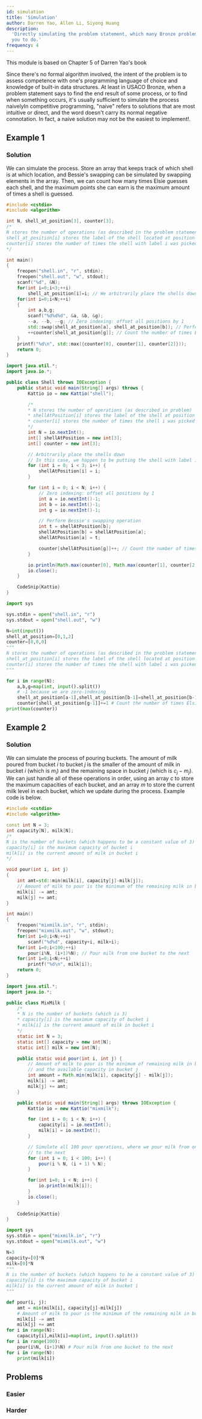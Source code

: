 ```yaml
---
id: simulation
title: 'Simulation'
author: Darren Yao, Allen Li, Siyong Huang
description:
  'Directly simulating the problem statement, which many Bronze problems allow
  you to do.'
frequency: 4
---
```


<Resources>
	<Resource source="IUSACO" title="5 - Simulation">
		This module is based on Chapter 5 of Darren Yao's book
	</Resource>
</Resources>

<br />

Since there's no formal algorithm involved, the intent of the problem is to
assess competence with one's programming language of choice and knowledge of
built-in data structures. At least in USACO Bronze, when a problem statement
says to find the end result of some process, or to find when something occurs,
it's usually sufficient to simulate the process naively<Asterisk>In competitive
programming, "naive" refers to solutions that are most intuitive or direct, and
the word doesn't carry its normal negative connotation. In fact, a naive
solution may not be the easiest to implement!</Asterisk>.

## Example 1

<FocusProblem problem="example" />

### Solution

<Spoiler title="Solution">

We can simulate the process. Store an array that keeps track of which shell is
at which location, and Bessie's swapping can be simulated by swapping elements
in the array. Then, we can count how many times Elsie guesses each shell, and
the maximum points she can earn is the maximum amount of times a shell is
guessed.

<LanguageSection>

<CPPSection>

```cpp
#include <cstdio>
#include <algorithm>

int N, shell_at_position[3], counter[3];
/*
N stores the number of operations (as described in the problem statement)
shell_at_position[i] stores the label of the shell located at position i
counter[i] stores the number of times the shell with label i was picked
*/

int main()
{
	freopen("shell.in", "r", stdin);
	freopen("shell.out", "w", stdout);
	scanf("%d", &N);
	for(int i=0;i<3;++i)
		shell_at_position[i]=i; // We arbitrarily place the shells down (In this case, I happen to be putting the shell with label i at position i)
	for(int i=0;i<N;++i)
	{
		int a,b,g;
		scanf("%d%d%d", &a, &b, &g);
		--a, --b, --g; // Zero indexing: offset all positions by 1
		std::swap(shell_at_position[a], shell_at_position[b]); // Perform Bessie's swapping operation
		++counter[shell_at_position[g]]; // Count the number of times Elsie guesses each particular shell
	}
	printf("%d\n", std::max({counter[0], counter[1], counter[2]}));
	return 0;
}

```

</CPPSection>

<JavaSection>

```java
import java.util.*;
import java.io.*;

public class Shell throws IOException {
	public static void main(String[] args) throws {
		Kattio io = new Kattio("shell");

		/*
		* N stores the number of operations (as described in problem)
		* shellAtPosition[i] stores the label of the shell at position i
		* counter[i] stores the number of times the shell i was picked
		*/
		int N = io.nextInt();
		int[] shellAtPosition = new int[3];
		int[] counter = new int[3];

		// Arbitrarily place the shells down
		// In this case, we happen to be putting the shell with label i at position i
		for (int i = 0; i < 3; i++) {
			shellAtPosition[i] = i;
		}

		for (int i = 0; i < N; i++) {
			// Zero indexing: offset all positions by 1
			int a = io.nextInt()-1;
			int b = io.nextInt()-1;
			int g = io.nextInt()-1;

			// Perform Bessie's swapping operation
			int t = shellAtPosition[b];
			shellAtPosition[b] = shellAtPosition[a];
			shellAtPosition[a] = t;

			counter[shellAtPosition[g]]++; // Count the number of times Elsie guesses each particular shell
		}

		io.println(Math.max(counter[0], Math.max(counter[1], counter[2])));
		io.close();
	}

	CodeSnip{Kattio}
}
```

</JavaSection>

<PySection>

```py
import sys

sys.stdin = open("shell.in", "r")
sys.stdout = open("shell.out", "w")

N=int(input())
shell_at_position=[0,1,2]
counter=[0,0,0]
"""
N stores the number of operations (as described in the problem statement)
shell_at_position[i] stores the label of the shell located at position i
counter[i] stores the number of times the shell with label i was picked
"""

for i in range(N):
	a,b,g=map(int, input().split())
	# -1 because we are zero-indexing
	shell_at_position[a-1],shell_at_position[b-1]=shell_at_position[b-1],shell_at_position[a-1] # Perform Bessie's swapping operation
	counter[shell_at_position[g-1]]+=1 # Count the number of times Elsie guesses each particular shell
print(max(counter))
```

</PySection>

</LanguageSection>

</Spoiler>

## Example 2

<FocusProblem problem="example2" />

### Solution

<Spoiler title="Solution">

We can simulate the process of pouring buckets. The amount of milk poured from
bucket $i$ to bucket $j$ is the smaller of the amount of milk in bucket $i$
(which is $m_i$) and the remaining space in bucket $j$ (which is $c_j - m_j$).
We can just handle all of these operations in order, using an array $c$ to store
the maximum capacities of each bucket, and an array $m$ to store the current
milk level in each bucket, which we update during the process. Example code is
below.

<LanguageSection>

<CPPSection>

```cpp
#include <cstdio>
#include <algorithm>

const int N = 3;
int capacity[N], milk[N];
/*
N is the number of buckets (which happens to be a constant value of 3)
capacity[i] is the maximum capacity of bucket i
milk[i] is the current amount of milk in bucket i
*/

void pour(int i, int j)
{
	int amt=std::min(milk[i], capacity[j]-milk[j]);
	// Amount of milk to pour is the minimum of the remaining milk in bucket i and the available capacity in bucket j
	milk[i] -= amt;
	milk[j] += amt;
}

int main()
{
	freopen("mixmilk.in", "r", stdin);
	freopen("mixmilk.out", "w", stdout);
	for(int i=0;i<N;++i)
		scanf("%d%d", capacity+i, milk+i);
	for(int i=0;i<100;++i)
		pour(i%N, (i+1)%N); // Pour milk from one bucket to the next
	for(int i=0;i<N;++i)
		printf("%d\n", milk[i]);
	return 0;
}
```

</CPPSection>

<JavaSection>

```java
import java.util.*;
import java.io.*;

public class MixMilk {
	/*
	* N is the number of buckets (which is 3)
	* capacity[i] is the maximum capacity of bucket i
	* milk[i] is the current amount of milk in bucket i
	*/
	static int N = 3;
	static int[] capacity = new int[N];
	static int[] milk = new int[N];

	public static void pour(int i, int j) {
		// Amount of milk to pour is the minimum of remaining milk in bucket i
		// and the available capacity in bucket j
		int amount = Math.min(milk[i], capacity[j] - milk[j]);
		milk[i] -= amt;
		milk[j] += amt;
	}

	public static void main(String[] args) throws IOException {
		Kattio io = new Kattio("mixmilk");

		for (int i = 0; i < N; i++) {
			capacity[i] = io.nextInt();
			milk[i] = io.nextInt();
		}

		// Simulate all 100 pour operations, where we pour milk from one bucket
		// to the next
		for (int i = 0; i < 100; i++) {
			pour(i % N, (i + 1) % N);
		}

		for(int i=0; i < N; i++) {
			io.println(milk[i]);
		}
		io.close();
	}
	
	CodeSnip{Kattio}
}
```

</JavaSection>

<PySection>

```py
import sys
sys.stdin = open("mixmilk.in", "r")
sys.stdout = open("mixmilk.out", "w")

N=3
capacity=[0]*N
milk=[0]*N
"""
N is the number of buckets (which happens to be a constant value of 3)
capacity[i] is the maximum capacity of bucket i
milk[i] is the current amount of milk in bucket i
"""

def pour(i, j):
	amt = min(milk[i], capacity[j]-milk[j])
	# Amount of milk to pour is the minimum of the remaining milk in bucket i and the available capacity in bucket j
	milk[i] -= amt
	milk[j] += amt
for i in range(N):
	capacity[i],milk[i]=map(int, input().split())
for i in range(100):
	pour(i%N, (i+1)%N) # Pour milk from one bucket to the next
for i in range(N):
	print(milk[i])
```

</PySection>

</LanguageSection>

</Spoiler>

## Problems

### Easier

<Problems problems="easier" />

### Harder

<Problems problems="harder" />
